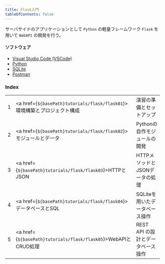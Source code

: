 ```yaml
---
title: Flask入門
tableOfContents: false
---
```



サーバサイドのアプリケーションとして `Python` の軽量フレームワーク `Flask` を用いて `WebAPI` の開発を行う。

#### ソフトウェア

- [Visual Studio Code (VSCode)](https://code.visualstudio.com/)
- [Python](https://www.python.org/)
- [SQLite](https://www.sqlite.org/)
- [Postman](https://www.postman.com/)

### Index

|  |  |  | 
| :---- | :---- | :---- |
| 1 | <a href={`${basePath}tutorials/flask/flask01`}>環境構築とプロジェクト構成</a> | 演習の準備とセットアップ |
| 2 | <a href={`${basePath}tutorials/flask/flask02`}>モジュールとデータ</a>  | Pythonの自作モジュールの開発 |
| 3 | <a href={`${basePath}tutorials/flask/flask03`}>HTTPとJSON</a>  | HTTPメソッドとJSONデータの処理 |
| 4 | <a href={`${basePath}tutorials/flask/flask04`}>データベースとSQL</a>  | SQLiteを用いたデータベース操作 |
| 5 | <a href={`${basePath}tutorials/flask/flask05`}>WebAPIとCRUD処理</a>  | REST API の設計とデータベース操作 |
